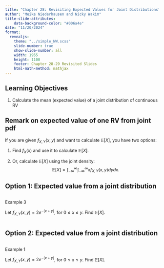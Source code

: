 ```yaml
---
title: "Chapter 28: Revisiting Expected Values for Joint Distributions"
author: "Meike Niederhausen and Nicky Wakim"
title-slide-attributes:
    data-background-color: "#006a4e"
date: "11/20/2024"
format: 
  revealjs:
    theme: "../simple_NW.scss"
    slide-number: true
    show-slide-number: all
    width: 1955
    height: 1100
    footer: Chapter 28-29 Revisited Slides
    html-math-method: mathjax
---
```


## Learning Objectives

1. Calculate the mean (expected value) of a joint distribution of continuous RV

## Remark on expected value of one RV from joint pdf

If you are given $f_{X,Y}(x,y)$ and want to calculate $\mathbb{E}[X]$,
you have two options:

1.  Find $f_X(x)$ and use it to calculate $\mathbb{E}[X]$.

2.  Or, calculate $\mathbb{E}[X]$ using the joint density:
    $$\mathbb{E}[X] = \int_{-\infty}^{\infty}\int_{-\infty}^{\infty}x f_{X,Y}(x,y)dydx.$$

## Option 1: Expected value from a joint distribution

::: columns
::: {.column width="30%"}
::: example
::: ex-title
Example 3
:::
::: ex-cont
Let $f_{X,Y}(x,y)= 2e^{-(x+y)}$, for
$0 \leq x \leq y$. Find $\mathbb{E}[X]$.
:::
:::

:::
:::

## Option 2: Expected value from a joint distribution

::: columns
::: {.column width="30%"}
::: example
::: ex-title
Example 1
:::

::: ex-cont
Let $f_{X,Y}(x,y)= 2e^{-(x+y)}$, for $0 \leq x \leq y$. Find
$\mathbb{E}[X]$.
:::
:::
:::
:::
